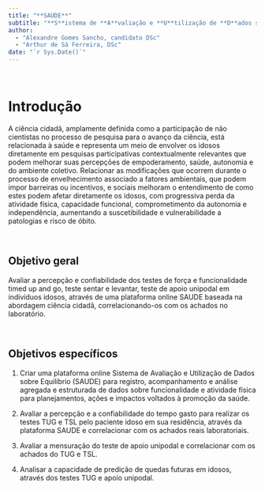 ```yaml
---
title: "**SAUDE**"
subtitle: "**S**istema de **A**valiação e **U**tilização de **D**ados sobre **E**nvelhecimento"
author:
  - "Alexandre Gomes Sancho, candidato DSc"
  - "Arthur de Sá Ferreira, DSc"
date: "`r Sys.Date()`"
---
```


<br>

# Introdução

A ciência cidadã, amplamente definida como a participação de não cientistas no processo de pesquisa para o avanço da ciência, está relacionada à saúde e representa um meio de envolver os idosos diretamente em pesquisas participativas contextualmente relevantes que podem melhorar suas percepções de empoderamento, saúde, autonomia e do ambiente coletivo. Relacionar as modificações que ocorrem durante o processo de envelhecimento associado a fatores ambientais, que podem impor barreiras ou incentivos, e sociais melhoram o entendimento de como estes podem afetar diretamente os idosos, com progressiva perda da atividade física, capacidade funcional, comprometimento da autonomia e independência, aumentando a suscetibilidade e vulnerabilidade a patologias e risco de óbito.

<br>

## Objetivo geral

Avaliar a percepção e confiabilidade dos testes de força e funcionalidade timed up and go, teste sentar e levantar, teste de apoio unipodal em indivíduos idosos, através de uma plataforma online SAUDE baseada na abordagem ciência cidadã, correlacionando-os com os achados no laboratório.

<br>

## Objetivos específicos

1. Criar uma plataforma online Sistema de Avaliação e Utilização de Dados sobre Equilíbrio (SAUDE) para registro, acompanhamento e análise agregada e estruturada de dados sobre funcionalidade e atividade física para planejamentos, ações e impactos voltados à promoção da saúde.

2. Avaliar a percepção e a confiabilidade do tempo gasto para realizar os testes TUG e TSL pelo paciente idoso em sua residência, através da plataforma SAUDE e correlacionar com os achados reais laboratoriais.

3. Avaliar a mensuração do teste de apoio unipodal e correlacionar com os achados do TUG e TSL.

4. Analisar a capacidade de predição de quedas futuras em idosos, através dos testes TUG e apoio unipodal.

<br>
